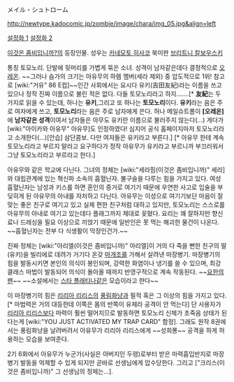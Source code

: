 メイル・シュトローム

http://newtype.kadocomic.jp/zombie/image/chara/img_05.jpg&align=left

[http://img.surpara.com/news/1011/news101119_zombi11.jpg 설정화 1] [http://img.surpara.com/news/1011/news101119_zombi10.jpg 설정화 2]

[[이것은 좀비입니까?]]의 등장인물. 성우는 [[카네모토 히사코]] 북미판 [[브리트니 칼보우스키]]

통칭 토모노리. 단발에 뒷머리를 가볍게 묶은 소녀. 성격이 남자같은데다 결정적으로 [[오레온]]. ~~그러나 슴가의 크기는 아유무의 하렘 멤버(세라 제외) 중 압도적으로 1위! 참고로 [wiki:"거유" 86 E컵]~~인간 사회에서는 요시다 유키(吉田友紀)라는 이름을 쓰고 있으나 정작 진짜 이름으로 불린 적은 없다. 다들 토모노리라고 하지…….[* '''友紀'''는 두 가지로 읽을 수 있는데, 하나는 '''유키''',그리고 또 하나는 '''토모노리'''이다. '''유키'''라는 음은 주로 여자에게 쓰고, '''토모노리'''라는 음은 주로 남자에게 쓴다. 허나 메일슈트롬이 '''[오레온]'''에 '''남자같은 성격'''이여서 남자들은 아무도 유키란 이름으로 불러주지 않는다(…) 게다가 [wiki:"아이카와 아유무" 아유무]도 인정하였다! 심지어 공식 홈페이지마저 토모노리라고 소개한다(…)[안습] 삼단콤보. 다만 여자들은 유키라고 부른다.] [* 아유무 한테 계속 토모노리라고 부르지 말라고 요구하다가 정작 아유무가 유키라고 부르니까 부끄러워서 그냥 토모노리라고 부르라고 한다.]

아유무와 같은 학교에 다닌다. 그녀의 정체는 [wiki:"세라핌(이것은 좀비입니까)" 세라]와 대립관계에 있는 혁신파 소속의 흡혈닌자. 불구슬을 다루는 힘을 가지고 있다. 여성 흡혈닌자는 남성과 키스를 하면 혼인의 증거로 여기기 때문에 우연한 사고로 입술을 부딪히게 된 아유무의 아내를 자처하고 다닌다. 아유무는 이성으로 여기기보단 마음이 잘맞는 좋은 친구로 여기고 있고 실제 편한 친구처럼 대하고 있지만, 토모노리는 스스로를 아유무의 아내로 여기고 있는데다 플래그까지 제대로 꽂혔다. 요리는 꽤 잘하지만 향신료나 드레싱을 필요 이상으로 끼얹기 때문에 일반인은 못 먹는 해괴한 물건이 나온다. ~~흡혈닌자는 전부 다 식생활이 막장인건가.~~

진짜 정체는 [wiki:"아리엘(이것은 좀비입니까)" 아리엘]이 거의 다 죽을 뻔한 친구의 딸(유키)을 빌리에로 데려가 거기다 온갖 [[마개조]]를 가해서 살려낸 마장병기. 마장병기의 힘을 발동시키면 본인의 의식이 봉인되며, 강력한 화염이나 냉기를 쓸 수 있으며, 최강 클래스 마법이 발동되어 의식이 돌아올 때까지 반영구적으로 계속 작동된다. ~~[[요한의 펜]]~~ ~~소설에서는 [[스타 플래티나]]같은 모습이라고 한다~~

이 마장병기의 힘은 [[리리아 리리스]]의 [[풍림화냥]]과 필적 혹은 그 이상의 힘을 가지고 있다. [* 마법력은 거의 대등한데 이쪽은 몸의 반쪽이 유체라 공격이 안 먹는다] 단 사용자가 [[리리아 리리스]]보다 마력이 훨씬 떨어지므로 발동하면 토모노리 신체가 초죽음 상태가 된다는게 [wiki:"YOU JUST ACTIVATED MY TRAP CARD" 함정]. 그래도 원작 8권에서는 풍림화냥을 날려버려서 아유무가 리리아 리리스에게 ~~성희롱~~ 공격을 하게 허용하는 모습을 보여준다. 

2기 6화에서 아유무가 누군가(사실은 아버지인 두령)로부터 받은 마력흡입반지로 마장병기 발동을 억제할 수 있게 되지만 곧바로 선생님에게 압수당한다. 그리고 ["크리스(이것은 좀비입니까)" 그 선생님의 정체는…].
